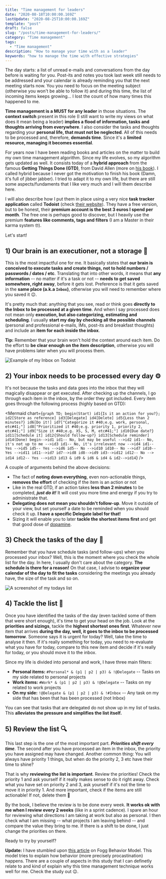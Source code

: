 ```yaml
---
title: "Time management for leaders"
date: "2020-08-18T10:00:00.169Z"
lastUpdate: "2020-08-25T10:00:00.169Z"
template: "post"
draft: false
slug: "/posts/time-management-for-leaders/"
category: "Time management"
tags:
  - "Time management"
description: "How to manage your time with as a leader"
keywords: "how to manage the time with effective strategies"
---
```


The day starts: a list of unread e-mails and conversations from the day before is waiting for you. Post-its and notes you took last week still needs to be addressed and your calendar is already reminding you that the next meeting starts now. You you need to focus on the meeting subject (otherwise you won't be able to follow it) and during this time, the list of incoming items keeps growing... I lost the count of how many times this happened to me.

**Time management is a MUST for any leader** in those situations. The **context switch** present in this role (I still want to write my views on what does it mean being a leader) **implies a flood of information, tasks and thoughts arriving from everywhere**. I also consider the tasks and thoughts regarding your **personal life, that must not be neglected**. All of this needs to be processed and, therefore, **demands time**. Since it's a **limited resource, managing it becomes essential**.

For years now I have been reading books and articles on the matter to build my own time management algorithm. Since my life evolves, so my algorithm gets updated as well. It consists today of a **hybrid approach** from the famous **Getting Things Done (GTD)**, from David Allen (more on [his book](https://www.amazon.com/Getting-Things-Done-Stress-free-Productivity/dp/0349408947/ref=asc_df_0349408947/)). I called hybrid because I never got the motivation to finish his book (Damn, it's full of jibber jabber). I tried to adapt it to my own life, but there are still some aspects/fundaments that I like very much and I will them describe here.

I will also describe how I put them in place using a very nice **task tracker application** called **Todoist** (check [their website](https://www.todoist.com/)). They have a free version, but to be honest, their **premium account is the best 3 euros I spend per month**. The free one is perhaps good to discover, but I heavily use the premium **features like comments, tags and filters** (I am a Master in their karma system :nerd_face:).

Let's start!

## 1) Our brain is an executioner, not a storage :brain:

This is the most impactful one for me. It basically states that **our brain is conceived to execute tasks and create things, not to hold numbers / passwords / dates / etc**. Translating that into other words, it means that **any information** -- no matter if it's a task or not -- **needs to get saved somewhere, right away**, before it gets lost. Preference is that it gets saved in the **same place (a.k.a `Inbox`)**, otherwise you will need to remember where you saved it :wink:.

It's pretty much that: anything that you see, read or think goes **directly to the Inbox to be processed at a given time**. And when I say processed does not mean only **execution, but also categorizing, estimating and scheduling**. I usually **start my day by checking all the possible channels** (personal and professional e-mails, IMs, post-its and breakfast thoughts) and include an **item for each inside the inbox**.

**Tip:** Remember that your brain won't hold the context around each item. Do the effort to **be clear enough on the item description**, otherwise you will have problems later when you will process them.

![Example of my Inbox on Todoist](/media/time-management/todoist-inbox-en.png)

## 2) Your inbox needs to be processed every day :gear:

It's not because the tasks and data goes into the inbox that they will magically disappear or get executed. After checking up the channels, I go through each item in the inbox, by the order they got included. Every item goes through the following process (highly based on GTD):

<Mermaid chart={`
  graph TD;
    begin(Start)
    id1{Is it an action for you?};
    id2[Store as reference]
    id3[Delegate]
    id4[Delete]
    id5{Less than 2 minutes?}
    id6[Do it!]
    id7["Categorize it #40;e.g. work, personal, etc#41;"]
    id8["Prioritized it #40;e.g. priority 1, priority 2, etc#41;"]
    id9["Size it #40;e.g. XS, S, M, etc#41;"]
    id10{Due date?}
    id11[Schedule it]
    id12{Should follow-up?}
    id13[Schedule reminder]
    id14(Done)
    begin-->id1
    id1-- No, but may be useful -->id2
    id1-- No, it's not up to me -->id3
    id1-- No, it's irrelevant now -->id4
    id1-- Yes -->id5
    id5-- Yes -->id6
    id5-- No -->id10
    id10-- No -->id7
    id10-- Yes -->id11
    id11-->id7
    id7-->id8
    id8-->id9
    id3-->id12
    id12-- No --> id14
    id12-- Yes -->id13
    id13 & id9 & id6 & id4 & id2-->id14
`} />

A couple of arguments behind the above decisions:

* The fact of **noting down everything**, even non-actionable things, **removes the effort** of checking if the item is an action or not
* Like in the real GTD, if an action takes **less than 2 minutes** to be completed, ***just do it!*** It will cost you more time and energy if you try to administrate that.
* **Delegating does not mean you shouldn't follow-up**. Move it outside of your view, but set yourself a date to be reminded when you should check it up. **I have a specific Delegate label for that!**
* Sizing it will enable you to later **tackle the shortest items first** and get that good dose of [dopamine](https://en.wikipedia.org/wiki/Dopamine).

## 3) Check the tasks of the day :date:

Remember that you have schedule tasks (and follow-ups) when you processed your inbox? Well, this is the moment where you check the whole list for the day. In here, I usually don't care about the category. **The schedule is there for a reason!** On that case, I advise to **organize your calendar of the day to fit the tasks** considering the meetings you already have, the size of the task and so on.

![A screenshot of my todays list](/media/time-management/todoist-today.png)

## 4) Tackle the list :muscle:

Once you have identified the tasks of the day (even tackled some of them that were short enough), it's time to get your head on the job. Look at the **priorities and sizings**, tackle the **highest shortest ones first**. Whatever new item that arrives **during the day, well, it goes to the inbox to be processed tomorrow**. Someone says it is urgent for today? Well, take the time to analyse it then. If it's really something for today, you need to re-evaluate what you have for today, compare to this new item and decide if it's really for today, or you should move it to the inbox.

Since my life is divided into personal and work, I have three main filters:

* **Personal items:** ``#Personal* & (p1 | p2 | p3) & !@Delegate`` -- Tasks on my side related to personal projects
* **Work items:** ``#Work* & (p1 | p2 | p3) & !@Delegate`` -- Tasks on my related to work projects
* **On my side:** ``!@Delegate & (p1 | p2 | p3) & !#Inbox`` -- Any task on my side that has been that has been processed (not Inbox)

You can see that tasks that are delegated do not show up in my list of tasks. This **alleviates the pressure and simplifies the list itself.**

## 5) Review the list :mag:

This last step is the one of the most important part. ***Priorities shift every time***. The second after you have processed an item in the inbox, the priority you have assigned may have changed. Another common thing: You will always have priority 1 things, but when do the priority 2, 3 etc have their time to shine? 

That is why **reviewing the list is important**. Review the priorities! Check the priority 1 and ask yourself if it really makes sense to do it right away. Check what you have set on priority 2 and 3, ask yourself if it's not the time to move it in priority 1. And more important, check if the items are still actionable! If not, delete them :see_no_evil:

By the book, I believe the review is to be done every week. **It works ok with me when I review every 2 weeks** (like in a sprint cadence). I spare an hour for reviewing what directions I am taking at work but also as personal. I then check what I am missing -- what projects I am leaving behind -- and compare the value they bring to me. If there is a shift to be done, I just change the priorities on there.

Ready to try by yourself?

**Update:** I have stumbled upon [this article](https://www.deprocrastination.co/blog/how-to-stop-procrastinating-by-using-the-fogg-behavior-model) on Fogg Behavior Model. This model tries to explain how behavior (more precisely procastination) happens. There are a couple of aspects in this study that I can definetly relate to and kind of explain why this time management technique works well for me. Check the study out :wink:.
